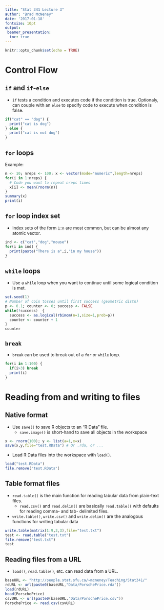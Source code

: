 ```yaml
---
title: "Stat 341 Lecture 3"
author: "Brad McNeney"
date: '2017-01-18'
fontsize: 10pt
output:  
 beamer_presentation:
  toc: true
---
```


```r
knitr::opts_chunk$set(echo = TRUE)
```

# Control Flow

## `if` and `if`-`else` 

\small

- `if` tests a condition and executes code if the condition is true. Optionaly, can couple with an `else` to specify code to execute
when condition is false.

```r
if("cat" == "dog") {
  print("cat is dog")
} else {
  print("cat is not dog")
}
```


## `for` loops

\small

Example:

```r
n <- 10; nreps <- 100; x <- vector(mode="numeric",length=nreps)
for(i in 1:nreps) {
  # Code you want to repeat nreps times
  x[i] <- mean(rnorm(n))
}
summary(x)
print(i)
```

## `for` loop index set

\small

- Index sets of the form `1:n` are most common, but 
can be almost any atomic vector.

```r
ind <- c("cat","dog","mouse")
for(i in ind) {
  print(paste("There is a",i,"in my house"))
}
```

## `while` loops

\small

- Use a `while` loop when you want to continue until
some logical condition is met.

```r
set.seed(1)
# Number of coin tosses until first success (geometric distn)
p <- 0.1; counter <- 0; success <- FALSE
while(!success)  {
  success <- as.logical(rbinom(n=1,size=1,prob=p))
  counter <- counter + 1
}
counter
```

## `break`

- `break` can be used to break out of a `for` or `while` loop.

```r
for(i in 1:100) {
  if(i>3) break
  print(i)
}
```

# Reading from and writing to files

## Native format

\small

- Use `save()` to save R objects to an "R Data" file.
    - `save.image()` is short-hand to save all objects 
    in the workspace

```r
x <- rnorm(100); y <- list(a=1,x=x)
save(x,y,file="test.RData") # Or .rda, or ...
```

- Load R Data files into the workspace with `load()`.
```r
load("test.RData")
file.remove("test.RData") 
```

## Table format files

- `read.table()` is the main function for reading 
tabular data from plain-text files.
    - `read.csv()` and `read.delim()` are basically 
    `read.table()` with defaults for reading comma- and tab-
    delimited files.
- `write.table()`, `write.csv()` and `write.delim()` are
the analogous functions for writing tabular data
```r
write.table(matrix(1:9,3,3),file="test.txt")
test <- read.table("test.txt")
file.remove("test.txt")
test
```

## Reading files from a URL

- `load()`, `read.table()`, etc. can read data from a URL.
\scriptsize

```r
baseURL <- "http://people.stat.sfu.ca/~mcneney/Teaching/Stat341/"
rdURL <- url(paste0(baseURL,"Data/PorschePrice.rda"))
load(rdURL)
head(PorschePrice)
csvURL <- url(paste0(baseURL,"Data/PorschePrice.csv"))
PorschePrice <- read.csv(csvURL)
```

